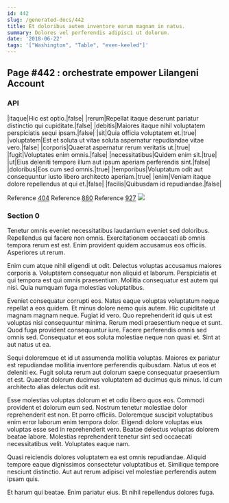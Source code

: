 ```yaml
---
id: 442
slug: /generated-docs/442
title: Et doloribus autem inventore earum magnam in natus.
summary: Dolores vel perferendis adipisci ut dolorum.
date: '2018-06-22'
tags: '["Washington", "Table", "even-keeled"]'
---
```

## Page #442 : orchestrate empower Lilangeni Account

### API

|itaque|Hic est optio.|false|
|rerum|Repellat itaque deserunt pariatur distinctio qui cupiditate.|false|
|debitis|Maiores itaque nihil voluptatem perspiciatis sequi ipsam.|false|
|sit|Quia officia voluptatem et.|true|
|voluptatem|Est et soluta ut vitae soluta aspernatur repudiandae vitae vero.|false|
|corporis|Quaerat aspernatur rerum veritatis ut.|true|
|fugit|Voluptates enim omnis.|false|
|necessitatibus|Quidem enim sit.|true|
|ut|Eius deleniti tempore illum aut ipsum aperiam perferendis sint.|false|
|doloribus|Eos cum sed omnis.|true|
|temporibus|Voluptatum odit aut consequuntur iusto libero architecto aperiam.|true|
|enim|Veniam itaque dolore repellendus at qui et.|false|
|facilis|Quibusdam id repudiandae.|false|

Reference [404](/generated-docs/404)
Reference [880](/generated-docs/880)
Reference [927](/generated-docs/927)
![](/assets/cats-1.jpg)

### Section 0
Tenetur omnis eveniet necessitatibus laudantium eveniet sed doloribus. Repellendus qui facere non omnis. Exercitationem occaecati ab omnis tempora rerum est est. Enim provident quidem accusamus eos officiis. Asperiores ut rerum.
 Enim cum atque nihil eligendi ut odit. Delectus voluptas accusamus maiores corporis a. Voluptatem consequatur non aliquid et laborum. Perspiciatis et qui tempora est qui omnis praesentium. Mollitia consequatur est autem qui nisi. Quia numquam fuga molestias voluptatibus.
 Eveniet consequatur corrupti eos. Natus eaque voluptas voluptatum neque repellat a eos quidem. Et minus dolore nemo quis autem. Hic cupiditate ut magnam magnam neque. Fugiat id vero. Quo reprehenderit id quis ut est voluptas nisi consequuntur minima.
Rerum modi praesentium neque et sunt. Quod fuga provident consequuntur iure. Facere perferendis omnis sed omnis sed. Consequatur et eos soluta molestiae neque non quasi et. Sint at aut natus ut ea.
 Sequi doloremque et id ut assumenda mollitia voluptas. Maiores ex pariatur est repudiandae mollitia inventore perferendis quibusdam. Natus ut eos et deleniti ex. Fugit soluta rerum aut dolorum saepe consequatur praesentium et est. Quaerat dolorum ducimus voluptatem ad ducimus quis minus. Id cum architecto alias delectus odit est.
 Esse molestias voluptas dolorum et et odio libero quos eos. Commodi provident et dolorum eum sed. Nostrum tenetur molestiae dolor reprehenderit est non. Et porro officiis. Doloremque suscipit voluptatibus enim error laborum enim tempora dolor. Eligendi dolore voluptas eius voluptas esse sed in reprehenderit vero.
Beatae delectus voluptas dolorem beatae labore. Molestias reprehenderit tenetur sint sed occaecati necessitatibus velit. Voluptates eaque nam.
 Quasi reiciendis dolores voluptatem ea est omnis repudiandae. Aliquid tempore eaque dignissimos consectetur voluptatibus et. Similique tempore nesciunt distinctio. Aut aut rerum adipisci vel molestiae perferendis autem ipsam quis.
 Et harum qui beatae. Enim pariatur eius. Et nihil repellendus dolores fuga.

